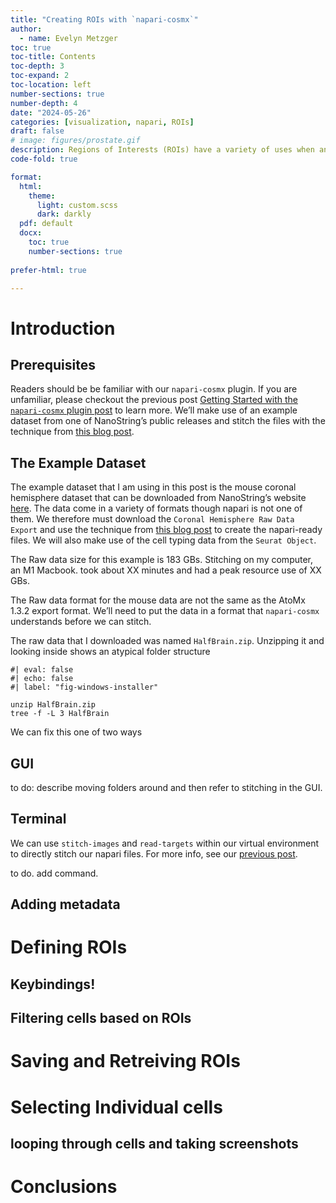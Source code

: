 ```yaml
---
title: "Creating ROIs with `napari-cosmx`"
author:
  - name: Evelyn Metzger
toc: true
toc-title: Contents
toc-depth: 3
toc-expand: 2
toc-location: left
number-sections: true
number-depth: 4
date: "2024-05-26"
categories: [visualization, napari, ROIs]
draft: false
# image: figures/prostate.gif
description: Regions of Interests (ROIs) have a variety of uses when analyzing spatial data. This blog post shows you how to select ROIs with `napari-cosmx` and some of the downstream things you can do with those ROIs.
code-fold: true

format:
  html:
    theme: 
      light: custom.scss
      dark: darkly
  pdf: default
  docx:
    toc: true
    number-sections: true
    
prefer-html: true

---
```


# Introduction



## Prerequisites

Readers should be be familiar with our `napari-cosmx` plugin. If you are unfamiliar, 
please checkout the previous post [Getting Started with the `napari-cosmx` plugin post](../using-napari-for-cosmx-data/index.qmd){target="_blank"} to learn more.
We'll make use of an example dataset from one of NanoString's public releases and
stitch the files with the technique from [this blog post](../napari-programmatically-stitching/stitching-programmatically.qmd){target="_blank"}.

## The Example Dataset

The example dataset that I am using in this post is the mouse coronal hemisphere
dataset that can be downloaded from NanoString's website [here](https://nanostring.com/products/cosmx-spatial-molecular-imager/ffpe-dataset/cosmx-smi-mouse-brain-ffpe-dataset/){target="blank"}. The data come in a variety of formats though napari
is not one of them. We therefore must download the `Coronal Hemisphere Raw Data Export` and use the technique from [this blog post](../napari-programmatically-stitching/stitching-programmatically.qmd){target="_blank"}
to create the napari-ready files. We will also make use of the cell typing data from
the `Seurat Object`.

::: {.callout-note}
The Raw data size for this example is 183 GBs. Stitching on my computer, an M1 Macbook. took about
XX minutes and had a peak resource use of XX GBs.
:::

::: {.callout-note}
The Raw data format for the mouse data are not the same as the AtoMx 1.3.2 export
format. We'll need to put the data in a format that `napari-cosmx` understands
before we can stitch.
:::

The raw data that I downloaded was named `HalfBrain.zip`. Unzipping it and looking
inside shows an atypical folder structure

```
#| eval: false
#| echo: false
#| label: "fig-windows-installer"

unzip HalfBrain.zip
tree -f -L 3 HalfBrain

```

We can fix this one of two ways

::: {.panel-tabset group="language"}

## GUI

to do: describe moving folders around and then refer to stitching in the GUI.

## Terminal

We can use `stitch-images` and `read-targets` within our virtual environment 
to directly stitch our napari files. For more info, see our
[previous post](../napari-programmatically-stitching/stitching-programmatically.qmd){target="_blank"}.

to do. add command.

:::

## Adding metadata





# Defining ROIs

## Keybindings!

## Filtering cells based on ROIs

# Saving and Retreiving ROIs

# Selecting Individual cells

## looping through cells and taking screenshots

# Conclusions
